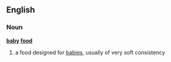 ==English==
===Noun===
'''[[baby]] [[food]]'''

# a food designed for [[babies]], usually of very soft consistency